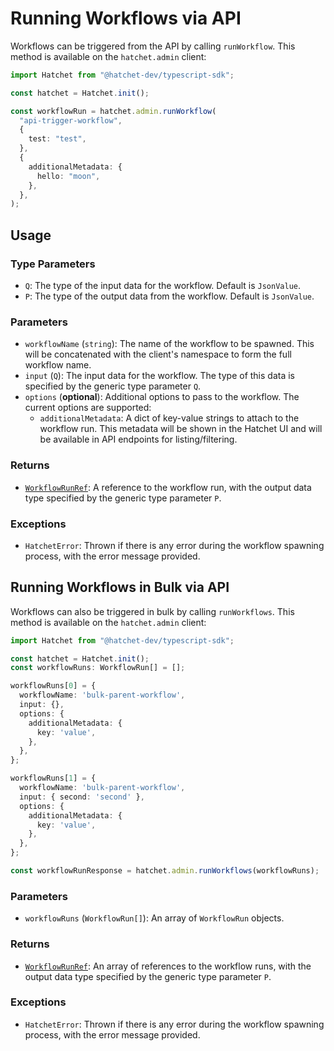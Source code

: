 # Running Workflows via API

Workflows can be triggered from the API by calling `runWorkflow`. This method is available on the `hatchet.admin` client:

```ts filename="run-workflow.ts" copy
import Hatchet from "@hatchet-dev/typescript-sdk";

const hatchet = Hatchet.init();

const workflowRun = hatchet.admin.runWorkflow(
  "api-trigger-workflow",
  {
    test: "test",
  },
  {
    additionalMetadata: {
      hello: "moon",
    },
  },
);
```

## Usage

### Type Parameters

- `Q`: The type of the input data for the workflow. Default is `JsonValue`.
- `P`: The type of the output data from the workflow. Default is `JsonValue`.

### Parameters

- `workflowName` (`string`): The name of the workflow to be spawned. This will be concatenated with the client's namespace to form the full workflow name.
- `input` (`Q`): The input data for the workflow. The type of this data is specified by the generic type parameter `Q`.
- `options` (**optional**): Additional options to pass to the workflow. The current options are supported:
  - `additionalMetadata`: A dict of key-value strings to attach to the workflow run. This metadata will be shown in the Hatchet UI and will be available in API endpoints for listing/filtering.

### Returns

- [`WorkflowRunRef`](./get-workflow-results): A reference to the workflow run, with the output data type specified by the generic type parameter `P`.

### Exceptions

- `HatchetError`: Thrown if there is any error during the workflow spawning process, with the error message provided.


## Running Workflows in Bulk via API

Workflows can also be triggered in bulk by calling `runWorkflows`. This method is available on the `hatchet.admin` client:

```ts filename="run-workflows.ts" copy
import Hatchet from "@hatchet-dev/typescript-sdk";

const hatchet = Hatchet.init();
const workflowRuns: WorkflowRun[] = [];

workflowRuns[0] = {
  workflowName: 'bulk-parent-workflow',
  input: {},
  options: {
    additionalMetadata: {
      key: 'value',
    },
  },
};

workflowRuns[1] = {
  workflowName: 'bulk-parent-workflow',
  input: { second: 'second' },
  options: {
    additionalMetadata: {
      key: 'value',
    },
  },
};

const workflowRunResponse = hatchet.admin.runWorkflows(workflowRuns);

```

### Parameters

- `workflowRuns` (`WorkflowRun[]`): An array of `WorkflowRun` objects.

### Returns

- [`WorkflowRunRef`](./get-workflow-results): An array of references to the workflow runs, with the output data type specified by the generic type parameter `P`.

### Exceptions

- `HatchetError`: Thrown if there is any error during the workflow spawning process, with the error message provided.
